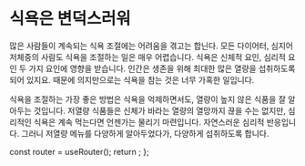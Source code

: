 # 식욕은 변덕스러워

많은 사람들이 계속되는 식욕 조절에는 어려움을 겪고는 합닌다. 모든 다이어터, 심지어 저체중의 사람도 식욕을 조절하는 일은 매우 어렵습니다. 식욕은 신체적 요인, 심리적 요인 두 가지 요인에 영향을 받습니다. 인간은 생존을 위해 최대한 많은 열량을 섭취하도록 되어 있지요. 때문에 의지만으로는 식욕을 참는 것은 너무 가혹한 일입니다.

식욕을 조절하는 가장 좋은 방법은 식욕을 억제하면서도, 열량이 높지 않은 식품을 잘 알아두는 것입니다. 저열량 식품들은 신체가 바라는 열량의 열망까지 끊을 수는 없지만, 심리적인 식욕은 계속 먹는다면 언젠가는 물리기 마련입니다. 자연스러운 심리적 반응입니다. 그러니 저열량 메뉴를 다양하게 알아두었다가, 다양하게 섭취하도록 합니다.



  const router = useRouter();
  return <PageKey route={router.pathname} />;
};

<Final />
